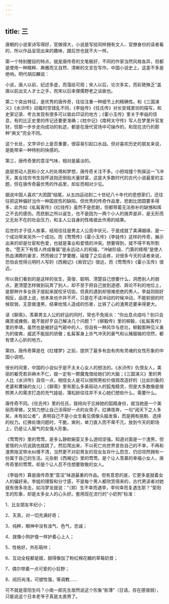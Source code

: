 ```yaml
---
---
---
```

title: 三
---




唐朝的小说家诗写得好，官做得大，小说是写给同样拥有文人、官僚身份的读者看的，所以作品呈现出来的趣味，跟后世也就不大一样。

第一个特别醒目的特点，就是唐传奇的文笔极好，不同的作家当然风格各异，但都是使用一种精粹、典雅而又自然、清晰的文言在写作。中国小说史上，这差不多是绝响。明代胡应麟说：

小说，唐人以前，纪述多虚，而藻绘可观；宋人以后，论次多实，而彩艳殊乏"盖唐以前出文人才士之手，而宋以后率俚儒野老之谈故也。

第二个突出特征，是优秀的唐传奇，往往注重一种细节上的精确性。和《三国演义》《水浒传》动辄时空错乱不同，《李娃传》《任氏传》对长安城里坊的描写，和史家记录、考古发现有很多可以彼此印证的地方；《霍小玉传》里关于李益的信息，有的比正史里的传记还要更准确；《枕中记》《南柯太守传》写人在梦里升官发财，但那一步步走向成功的轨迹，都是在唐代官场中可操作的，和现在流行的那种“爽文”完全不同。

这个长处，文学评价上是否重要，很容易引起口水战。但对喜欢历史的朋友来说，是能带来一种特别的快感的。

第三，唐传奇里的意淫气味，相对是最淡的。

底层劳动人民和小文人的处境和梦想，唐传奇关注不多。小把戏撞个狗屎运一飞冲天，美女找穷书生投怀送抱还倒贴大量财富，这是大多数时代的古代小说最爱的主题，但在唐传奇最优秀的作品里，却反而相对少见。

据说中国人喜欢“大团圆”结尾，从五四运动到二十世纪八十年代的思想家们，还往往把这种偏好当作一种国民性的缺陷。但优秀的传奇作品里，悲剧比团圆要多得多，此外如《虬髯客传》《红线传》虽然不是悲剧，但都带着无法弥补的缺憾和挥之不去的感伤。而悲剧之所以诞生，也不是因为一两个小人的拨弄是非，是无形而又无处不在的社会压力，和主人公自身的性格彼此作用的结果。

后世的才子佳人故事，结局往往是男主人公高中状元，于是成就了美满姻缘，是一个成功带来另外一个成功。而《莺莺传》《霍小玉传》《李娃传》这样的传奇，展示出来的却是仕宦和色爱，也就是事业和爱情的冲突。想要得到，就不得不有所割舍。“愿天下有情人终成眷属”是永远动人的祝福，“冲破阶级、门第的桎梏”是使人热血沸腾的豪言，然而做过了梦要醒，碰撞了之后会疼，对很多今天的读者来说，恐怕会觉得元明时人写的《西厢记》《紫钗记》很远，而《莺莺传》《霍小玉传》很近。

所以我们看到的是这样的张生，英俊、聪明、清楚自己想要什么，洞悉别人的弱点，更清楚怎样做到玩弄了别人，却不至于把自己放到道德、舆论不利的地位上，是那种许多女孩子提起来就咬牙切齿，但真的遇到却很难拒绝的男人。李益则刚好相反，品德上说，他本来也许并不坏，只是在不该冲动的时候冲动，不能软弱的时候软弱，无意做渣男，结果给情人造成的伤害，比铁了心的渣男还要来得更大。

读《聊斋》，羡慕男主人公的好运的同时，常也不免摇头：“你出息点成吗？别只会痛苦或瘫倒，能不能好歹自己解决几个问题？”《柳毅传》里的柳毅，《虬髯客传》里的李靖，虽然也是被好运气砸中的人，但自有一种风华与悲壮。柳毅那种见义勇为的俊爽，威武不能屈的骄傲；虬髯客身上杀气冲天的豪气和认赌服输的坦然，都有使人心折的地方。

第四，唐传奇算是在《红楼梦》之前，提供了最多有血有肉有灵魂的女性形象的中国小说吧。

很长时间里，中国的小说似乎是不太关心女人的想法的。《水浒传》仇恨女人，美丽的躯壳若非麻木不仁，就一定有一颗魔鬼借给她们的大脑；《三国演义》里的男人比《水浒传》自信一点，相信女人是可以按照男权价值观改造好的（比如刘备的老婆和曹操的女儿）；《聊斋》里有那么多美丽动人的狐鬼精灵，但是大多数像是按照男人的需求打造的充气娃娃，蒲松龄往往并不关心她们想些什么，需要什么。

唐传奇不同。《任氏传》里的任氏，我倾向于忘掉她的狐精身份，就当她是一个美丽而卑微，又努力想让自己活得好一点的女孩子。红拂夜奔，一句“阅天下之人多矣，未有如公者”，表明自己不是小女生看见偶像头脑发昏，而是拥有挑剔、选择的权力。红拂处理问题时，干脆，爽利，单刀直入而不卑不亢，放到今天的职场上，仍是让人服气的女强人形象。

《莺莺传》里的莺莺，是多么静默婉娈又多么透彻坚强。知道对面是一个渣男，但爱情的火坑说跳也就跳了。然后爬出来，不以死亡向世界宣告自己的不幸，不再和渣男拖泥带水纠缠不清，当然更不对前男友的现女友存什么怨念，仍旧坦然拥有一份属于自己的生活。元杂剧《西厢记》里的莺莺，是个让人羡慕的幸福小女人，唐传奇里的莺莺，却是个让人忍不住想要致敬的女人。

《李娃传》算是唐传奇里“意淫”味道最重的作品。但有意思的是，它更多是就着女人的偏好来。李娃的理智和分寸感，不是每个男人都欣赏得来的，古代男读者对她就有很多攻击，如冯梦龙就说：“（郑）生不幸而遇李，李何幸而复遇生耶？”荥阳生的形象，却是太多女人的心头好。套用现在流行的"小奶狗”标准：

1、比女朋友年纪小；

2、天真，对一切充满好奇；

3、纯粹，眼神中没有浊气、色气，忠诚；

4、就像小狗护食一样护着心上人；

5、性格好，外形萌帅；

6、互动全程都是甜，甜得像加了粉红棉花糖的草莓奶昔；

7、偶尔带着一点可爱的小狂野；

8、阅历尚浅，可塑性强，等调教……

可不就是荥阳生吗？小南一郎先生居然说这个形象“影薄”（日语，存在感很弱），只能说这个日本老爷子真是太直男了。